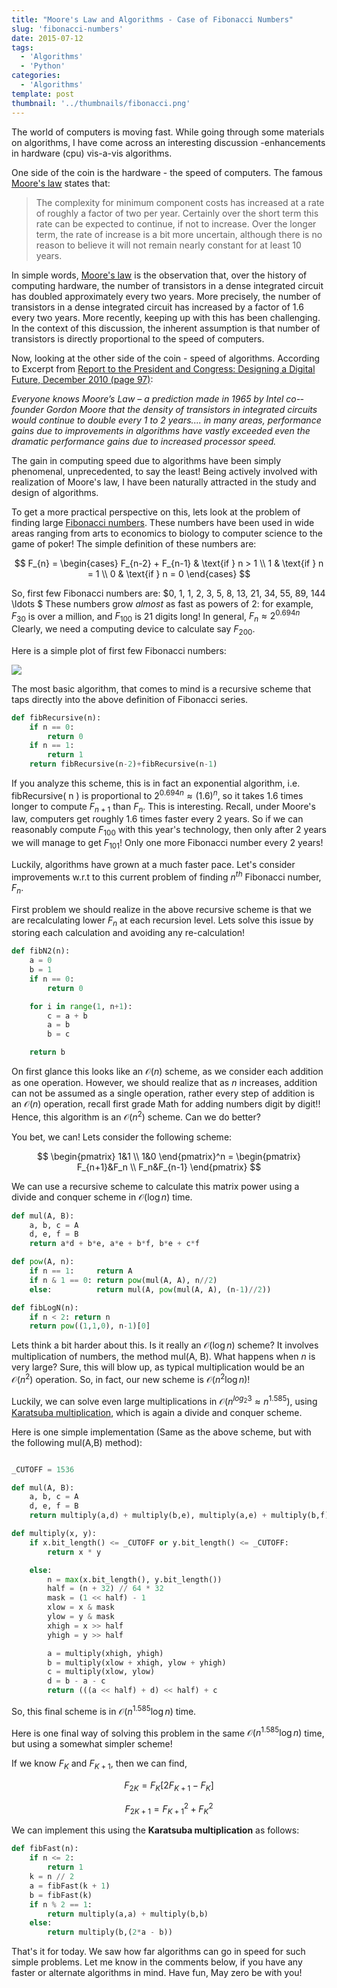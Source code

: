 ```yaml
---
title: "Moore's Law and Algorithms - Case of Fibonacci Numbers"
slug: 'fibonacci-numbers'
date: 2015-07-12
tags:
  - 'Algorithms'
  - 'Python'
categories:
  - 'Algorithms'
template: post
thumbnail: '../thumbnails/fibonacci.png'
---
```


The world of computers is moving fast. While going through some
materials on algorithms, I have come across an interesting discussion
-enhancements in hardware (cpu) vis-a-vis algorithms.

One side of the coin is the hardware - the speed of computers. The famous
[Moore's law](https://www.techradar.com/news/computing/moore-s-law-how-long-will-it-last--1226772)
states that:

> The complexity for minimum component costs has increased at a rate of roughly a factor of two per year. Certainly over the short term this rate can be expected to continue, if not to increase. Over the longer term, the rate of increase is a bit more uncertain, although there is no reason to believe it will not remain nearly constant for at least 10 years.

In simple words, [Moore's law](https://en.wikipedia.org/wiki/Moore%27s_law) is the observation that, over the
history of computing hardware, the number of transistors in a dense
integrated circuit has doubled approximately every two years. More
precisely, the number of transistors in a dense integrated circuit has
increased by a factor of 1.6 every two years. More recently, keeping up
with this has been challenging. In the context of this discussion, the
inherent assumption is that number of transistors is directly
proportional to the speed of computers.

Now, looking at the other side of the coin - speed of algorithms.
According to Excerpt from [Report to the President and Congress:
Designing a Digital Future, December 2010 (page 97)](https://www.whitehouse.gov/sites/default/files/microsites/ostp/pcast-nitrd-report-2010.pdf#97):

_Everyone knows Moore’s Law – a prediction made in 1965 by Intel
co-­founder Gordon Moore that the density of transistors in integrated
circuits would continue to double every 1 to 2 years.... in many areas,
performance gains due to improvements in algorithms have vastly exceeded
even the dramatic performance gains due to increased processor speed._

The gain in computing speed due to algorithms have been simply
phenomenal, unprecedented, to say the least! Being actively involved
with realization of Moore's law, I have been
naturally attracted in the study and design of algorithms.

To get a more practical perspective on this, lets look at the problem of
finding large [Fibonacci numbers](https://en.wikipedia.org/wiki/Fibonacci_number). These numbers
have been used in wide areas ranging from arts to economics to biology
to computer science to the game of poker! The simple definition of these
numbers are:

$$
F_{n} = \begin{cases} F_{n-2} + F_{n-1} & \text{if } n > 1 \\ 1 & \text{if } n = 1 \\ 0 & \text{if } n = 0 \end{cases}
$$

So, first few Fibonacci numbers are:
$0, 1, 1, 2, 3, 5, 8, 13, 21, 34, 55, 89, 144 \ldots $ These numbers grow
_almost_ as fast as powers of 2: for example, $F_{30}$ is over a
million, and $F_{100}$ is 21 digits long! In general,
$F_n \approx 2^{0.694n}$ Clearly, we need a computing device to
calculate say $F_{200}$.

Here is a simple plot of first few Fibonacci numbers:

![](https://res.cloudinary.com/sadanandsingh/image/upload/v1567314854/fibonacci_cyif3a.png)

The most basic algorithm, that comes to mind is a recursive scheme that
taps directly into the above definition of Fibonacci series.

```python
def fibRecursive(n):
    if n == 0:
        return 0
    if n == 1:
        return 1
    return fibRecursive(n-2)+fibRecursive(n-1)
```

If you analyze this scheme, this is in fact an exponential algorithm,
i.e. fibRecursive( n ) is proportional to $2^{0.694n} \approx (1.6)^n$,
so it takes 1.6 times longer to compute $F_{n+1}$ than $F_n$. This is
interesting. Recall, under Moore's law, computers get roughly 1.6 times
faster every 2 years. So if we can reasonably compute $F_{100}$ with
this year's technology, then only after 2 years we will manage to get
$F_{101}$! Only one more Fibonacci number every 2 years!

Luckily, algorithms have grown at a much faster pace. Let's consider
improvements w.r.t to this current problem of finding $n^{th}$ Fibonacci
number, $F_n$.

First problem we should realize in the above recursive scheme is that we
are recalculating lower $F_n$ at each recursion level. Lets solve this
issue by storing each calculation and avoiding any re-calculation!

```python
def fibN2(n):
    a = 0
    b = 1
    if n == 0:
        return 0

    for i in range(1, n+1):
        c = a + b
        a = b
        b = c

    return b
```

On first glance this looks like an $\mathcal{O}(n)$ scheme, as we
consider each addition as one operation. However, we should realize that
as $n$ increases, addition can not be assumed as a single operation,
rather every step of addition is an $\mathcal{O}(n)$ operation, recall
first grade Math for adding numbers digit by digit!! Hence, this
algorithm is an $\mathcal{O}(n^2)$ scheme. Can we do better?

You bet, we can! Lets consider the following scheme:

$$
\begin{pmatrix} 1&1 \\ 1&0 \end{pmatrix}^n = \begin{pmatrix} F_{n+1}&F_n \\ F_n&F_{n-1} \end{pmatrix}
$$

We can use a recursive scheme to calculate this matrix power using a
divide and conquer scheme in $\mathcal{O}(\log{}n)$ time.

```python
def mul(A, B):
    a, b, c = A
    d, e, f = B
    return a*d + b*e, a*e + b*f, b*e + c*f

def pow(A, n):
    if n == 1:     return A
    if n & 1 == 0: return pow(mul(A, A), n//2)
    else:          return mul(A, pow(mul(A, A), (n-1)//2))

def fibLogN(n):
    if n < 2: return n
    return pow((1,1,0), n-1)[0]
```

Lets think a bit harder about this. Is it really an
$\mathcal{O}(\log{}n)$ scheme? It involves multiplication of numbers,
the method mul(A, B). What happens when $n$ is very large? Sure, this
will blow up, as typical multiplication would be an $\mathcal{O}(n^2)$
operation. So, in fact, our new scheme is $\mathcal{O}(n^2 \log{}n)$!

Luckily, we can solve even large multiplications in
$\mathcal{O}(n^{log_2{3}} \approx n^{1.585})$, using [Karatsuba
multiplication](https://en.wikipedia.org/wiki/Karatsuba_algorithm),
which is again a divide and conquer scheme.

Here is one simple implementation (Same as the above scheme, but with
the following mul(A,B) method):

```python

_CUTOFF = 1536

def mul(A, B):
    a, b, c = A
    d, e, f = B
    return multiply(a,d) + multiply(b,e), multiply(a,e) + multiply(b,f), multiply(b,e) + multiply(c,f)

def multiply(x, y):
    if x.bit_length() <= _CUTOFF or y.bit_length() <= _CUTOFF:
        return x * y

    else:
        n = max(x.bit_length(), y.bit_length())
        half = (n + 32) // 64 * 32
        mask = (1 << half) - 1
        xlow = x & mask
        ylow = y & mask
        xhigh = x >> half
        yhigh = y >> half

        a = multiply(xhigh, yhigh)
        b = multiply(xlow + xhigh, ylow + yhigh)
        c = multiply(xlow, ylow)
        d = b - a - c
        return (((a << half) + d) << half) + c

```

So, this final scheme is in $\mathcal{O}(n^{1.585}\log{}n)$ time.

Here is one final way of solving this problem in the same
$\mathcal{O}(n^{1.585}\log{}n)$ time, but using a somewhat simpler
scheme!

If we know $F_K$ and $F_{K+1}$, then we can find,

$$
F_{2K} = F_K \left [ 2F_{K+1}-F_K \right ]
$$

$$
F_{2K+1} = {F_{K+1}}^2+{F_K}^2
$$

We can implement this using the **Karatsuba multiplication** as follows:

```python
def fibFast(n):
    if n <= 2:
        return 1
    k = n // 2
    a = fibFast(k + 1)
    b = fibFast(k)
    if n % 2 == 1:
        return multiply(a,a) + multiply(b,b)
    else:
        return multiply(b,(2*a - b))
```

That's it for today. We saw how far algorithms can go in speed for such
simple problems. Let me know in the comments below, if you have any
faster or alternate algorithms in mind. Have fun, May zero be with you!
